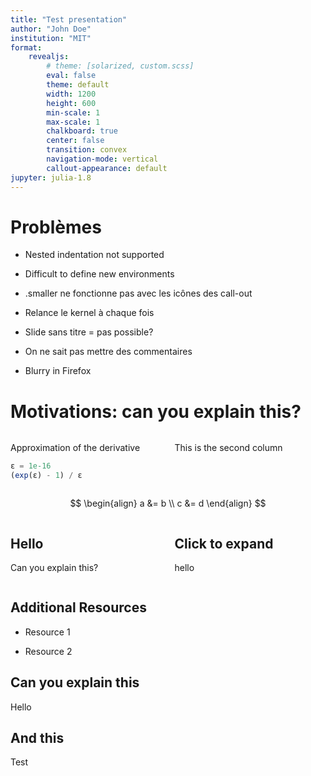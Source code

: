 ```yaml
---
title: "Test presentation"
author: "John Doe"
institution: "MIT"
format:
    revealjs:
        # theme: [solarized, custom.scss]
        eval: false
        theme: default
        width: 1200
        height: 600
        min-scale: 1
        max-scale: 1
        chalkboard: true
        center: false
        transition: convex
        navigation-mode: vertical
        callout-appearance: default
jupyter: julia-1.8
---
```


# Problèmes

- Nested indentation not supported

- Difficult to define new environments

- .smaller ne fonctionne pas avec les icônes des call-out

- Relance le kernel à chaque fois

- Slide sans titre = pas possible?

- On ne sait pas mettre des commentaires

- Blurry in Firefox

# Motivations: can you explain this?

:::: {.columns}
::: {.column width="50%"}
Approximation of the derivative
```julia
ε = 1e-16
(exp(ε) - 1) / ε
```
:::

::: {.column width="50%"}
This is the second column

:::
::::

$$
\begin{align}
     a &= b \\
     c &= d
\end{align}
$$

:::: {.columns}

::: {.column width="50%"}
:::{.callout-tip}
## Hello
Can you explain this?
:::
:::

::: {.column width="50%"}
:::{.callout-caution collapse="true"}
## Click to expand
hello
:::
:::

::::

:::{.callout-tip collapse="true"}
## Additional Resources

-   Resource 1

-   Resource 2
:::

## Can you explain this

Hello


## And this


Test
